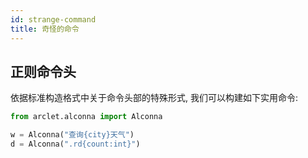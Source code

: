 ```yaml
---
id: strange-command
title: 奇怪的命令
---
```


## 正则命令头

依据标准构造格式中关于命令头部的特殊形式, 我们可以构建如下实用命令:

```python
from arclet.alconna import Alconna

w = Alconna("查询{city}天气")
d = Alconna(".rd{count:int}")
```


<TerminalApp lines={strange} height={240}/>